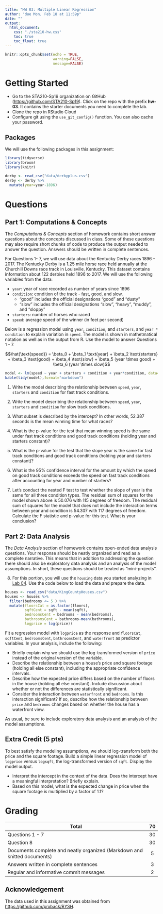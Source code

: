 ```yaml
---
title: "HW 03: Multiple Linear Regression"
author: "due Mon, Feb 18 at 11:59p"
date: ""
output: 
  html_document:
    css: "./sta210-hw.css"
    toc: true
    toc_float: true
---
```


```r
knitr::opts_chunk$set(echo = TRUE,
                      warning=FALSE,
                      message=FALSE)
```


# Getting Started

- Go to the STA210-Sp19 organization on GitHub ([https://github.com/STA210-Sp19](https://github.com/STA210-Sp19)). Click on the repo with the prefix **hw-03**. It contains the starter documents you need to complete the lab.
- Clone the repo in RStudio Cloud
- Configure git using the `use_git_config()` function. You can also cache your password.


## Packages 

We will use the following packages in this assignment: 

```r
library(tidyverse)
library(broom)
library(knitr) 
```


```r
derby <- read_csv("data/derbyplus.csv")
derby <- derby %>%
  mutate(year=year-1896)
```

# Questions

## Part 1: Computations & Concepts

The *Computations & Concepts* section of homework contains short answer questions about the concepts discussed in class. Some of these questions may also require short chunks of code to produce the output needed to answer the question. Answers should be written in complete sentences.

For Questions 1- 7, we will use data about the Kentucky Derby races 1896 - 2017. The Kentucky Derby is a 1.25 mile horse race held annually at the Churchill Downs race track in Louisville, Kentucky. This dataset contains information about 122 derbies held 1896 to 2017. We will use the following variables from the data:

- `year`: year of race recorded as number of years since 1896
- `condition`: condition of the track - fast, good, and slow.
    - "good" includes the official designations "good" and "dusty"
    - "slow" includes the official designations "slow", "heavy", "muddy", and "sloppy"
- `starters`: number of horses who raced
- `speed`: average speed of the winner (in feet per second)

Below is a regression model using `year`, `condition`, and `starters`, and `year * condition` to explain variation in `speed`. The model is shown in mathetmatical notation as well as in the output from R. Use the model to answer Questions 1 - 7. 


$$\hat{\text{speed}} = \beta_0 + \beta_1 \text{year} + \beta_2 \text{starters} + \beta_3 \text{good} + \beta_4 \text{slow} + \beta_5 (year \times good) + \beta_6 (year \times slow)$$  

```r
model <- lm(speed ~ year + starters + condition + year*condition, data=derby)
kable(tidy(model),format="markdown")
```

1. Write the model describing the relationship between `speed`, `year`, `starters` and `condition` for fast track conditions. 

2. Write the model describing the relationship between `speed`, `year`, `starters` and `condition` for slow track conditions. 

3. What subset is described by the intercept? In other words, 52.387 seconds is the mean winning time for what races?

4. What is the p-value for the test that mean winning speed is the same under fast track conditions and good track conditions (holding year and starters constant)? 

5. What is the p-value for the test that the slope year is the same for fast track conditions and good track conditions (holding year and starters constant)? 

6. What is the 95% confidence interval for the amount by which the speed on good track conditions exceeds the speed on fast track conditions after accounting for year and number of starters?

7. Let's conduct the nested F test to test whether the slope of year is the same for all three condition types. The residual sum of squares for the model shown above is 50.076 with 115 degrees of freedom. The residual sum of squares for the model that does not include the interaction terms between year and condition is 54.307 with 117 degrees of freedom. Calculate the F statistic and p-value for this test. What is your conclusion? 


## Part 2: Data Analysis

The *Data Analysis* section of homework contains open-ended data analysis questions. Your response should be neatly organized and read as a complete narrative. This means that in addition to addressing the question there should also be exploratory data analysis and an analysis of the model assumptions. In short, these questions should be treated as "mini-projects".

8. For this portion, you will use the `housing` data you started analyzing in [Lab 04](https://www2.stat.duke.edu/courses/Spring19/sta210.001/labs/lab-04-mlr.html). Use the code below to load the data and prepare the data.

```r
houses <- read_csv("data/KingCountyHouses.csv")
houses <- houses %>%
  filter(bedrooms <= 5 ) %>%
  mutate(floorsCat = as.factor(floors), 
         sqftCent = sqft - mean(sqft), 
         bedroomsCent = bedrooms - mean(bedrooms),
         bathroomsCent = bathrooms-mean(bathrooms),
         logprice = log(price))
```

Fit a regression model with `logprice` as the response and `floorsCat`, `sqftCent`, `bedroomsCent`, `bathroomsCent`, and `waterfront` as predictor variables. In your analysis, include the following: 

- Briefly explain why we should use the log-transformed version of `price` instead of the original version of the variable. 
- Describe the relationship between a house's price and square footage (holding all else constant), including the appropriate confidence intervals. 
- Describe how the expected price differs based on the number of floors in the house (holding all else constant). Include discussion about whether or not the differences are statistically significant.
- Consider the interaction between `waterfront` and `bedrooms`. Is this interaction significant? If so, describe how the relationship between `price` and `bedrooms` changes based on whether the house has a waterfront view.

As usual, be sure to include exploratory data analysis and an analysis of the model assumptions. 

## Extra Credit (5 pts)

To best satisfy the modeling assumptions, we should log-transform both the price and the square footage. Build a simple linear regression model of `logprice` versus `logsqft`, the log-transformed version of `sqft`. Display the model output.

- Interpret the intercept in the context of the data. Does the intercept have a meaningful interpretation? Briefly explain. 
- Based on this model, what is the expected change in price when the square footage is multiplied by a factor of 1.1? 


# Grading

| **Total** | **70** |
|-------------------------------------------------------------|:--:|
| Questions 1 - 7 | 30 |
| Question 8 | 30 |
| Documents complete and neatly organized (Markdown and knitted documents) | 5 |
| Answers written in complete sentences | 3 |
| Regular and informative commit messages | 2 |


## Acknowledgement

The data used in this assignment was obtained from [https://github.com/proback/BYSH](https://github.com/proback/BYSH).

